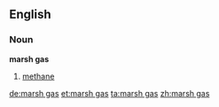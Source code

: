 {{wikipedia}}
==English==
===Noun===
'''marsh gas'''

# {{chemistry}} [[methane]]

[[de:marsh gas]]
[[et:marsh gas]]
[[ta:marsh gas]]
[[zh:marsh gas]]